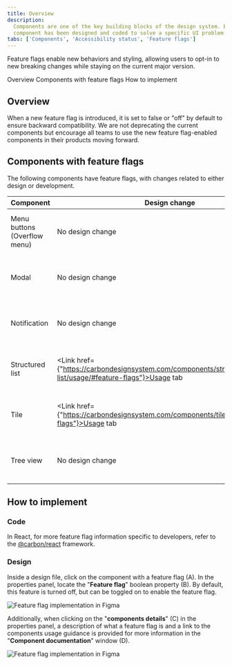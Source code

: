 ```yaml
---
title: Overview
description:
  Components are one of the key building blocks of the design system. Each
  component has been designed and coded to solve a specific UI problem.
tabs: ['Components', 'Accessibility status', 'Feature flags']
---
```



<PageDescription>

Feature flags enable new behaviors and styling, allowing users to opt-in to new
breaking changes while staying on the current major version.

</PageDescription>

<AnchorLinks>

<AnchorLink>Overview</AnchorLink>
<AnchorLink>Components with feature flags</AnchorLink>
<AnchorLink>How to implement</AnchorLink>

</AnchorLinks>

## Overview

When a new feature flag is introduced, it is set to false or "off" by default to
ensure backward compatibility. We are not deprecating the current components but
encourage all teams to use the new feature flag-enabled components in their
products moving forward.

## Components with feature flags

The following components have feature flags, with changes related to either
design or development.

| Component                    | Design change                                                                                                  | Code change                                                                                                                                                                                  |
| ---------------------------- | -------------------------------------------------------------------------------------------------------------- | -------------------------------------------------------------------------------------------------------------------------------------------------------------------------------------------- |
| Menu buttons (Overflow menu) | No design change                                                                                               | <Link href={"https://react.carbondesignsystem.com/?path=/docs/experimental-feature-flags-overflowmenu--overview"} renderIcon={() => <Launch aria-label="Launch" />}>React</Link>             |
| Modal                        | No design change                                                                                               | <Link href={"https://react.carbondesignsystem.com/?path=/docs/experimental-feature-flags-modal--overview"} renderIcon={() => <Launch aria-label="Launch" />}>React</Link>                    |
| Notification                 | No design change                                                                                               | <Link href={"https://react.carbondesignsystem.com/?path=/docs/experimental-feature-flags-notifications-actionable--overview"} renderIcon={() => <Launch aria-label="Launch" />}>React</Link> |
| Structured list              | <Link href={"https://carbondesignsystem.com/components/structured-list/usage/#feature-flags"}>Usage tab</Link> | <Link href={"https://react.carbondesignsystem.com/?path=/docs/experimental-feature-flags-structuredlist--overview"} renderIcon={() => <Launch aria-label="Launch" />}>React</Link>           |
| Tile                         | <Link href={"https://carbondesignsystem.com/components/tile/usage/#feature-flags"}>Usage tab</Link>            | <Link href={"https://react.carbondesignsystem.com/?path=/docs/experimental-feature-flags-tile--overview"} renderIcon={() => <Launch aria-label="Launch" />}>React</Link>                     |
| Tree view                    | No design change                                                                                               | <Link href={"https://react.carbondesignsystem.com/?path=/docs/experimental-feature-flags-treeview--overview"} renderIcon={() => <Launch aria-label="Launch" />}>React</Link>                 |

## How to implement

### Code

In React, for more feature flag information specific to developers, refer to the
[@carbon/react](https://react.carbondesignsystem.com/?path=/docs/experimental-feature-flags--overview)
framework.

### Design

Inside a design file, click on the component with a feature flag (A). In the
properties panel, locate the "**Feature flag**" boolean property (B). By
default, this feature is turned off, but can be toggled on to enable the feature
flag.

<Row>
<Column colLg={8}>

![Feature flag implementation in Figma](images/feature-flag-implementation-1.png)

</Column>
</Row>

Additionally, when clicking on the "**components details**" (C) in the
properties panel, a description of what a feature flag is and a link to the
components usage guidance is provided for more information in the "**Component
documentation**" window (D).

<Row>
<Column colLg={8}>

![Feature flag implementation in Figma](images/feature-flag-implementation-2.png)

</Column>
</Row>
